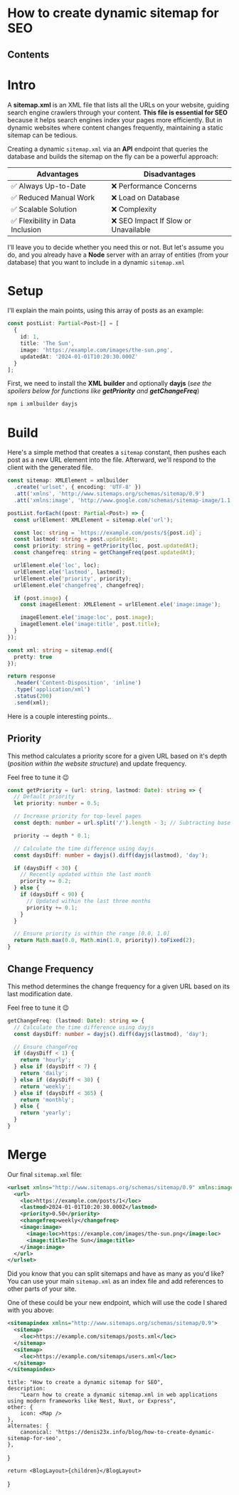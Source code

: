 
# How to create dynamic sitemap for SEO

## Contents

# Intro

 A **sitemap.xml** is an XML file that lists all the URLs on your website, guiding search engine crawlers through your content. **This file is essential for SEO** because it helps search engines index your pages more efficiently. But in dynamic websites where content changes frequently, maintaining a static sitemap can be tedious.

Creating a dynamic `sitemap.xml` via an **API** endpoint that queries the database and builds the sitemap on the fly can be a powerful approach:

| Advantages                      | Disadvantages                       |
|---------------------------------|-------------------------------------|
| ✅ Always Up-to-Date             | ❌ Performance Concerns              |
| ✅ Reduced Manual Work           | ❌ Load on Database                  |
| ✅ Scalable Solution             | ❌ Complexity                        |
| ✅ Flexibility in Data Inclusion | ❌ SEO Impact If Slow or Unavailable |

I'll leave you to decide whether you need this or not. But let's assume you do, and you already have a **Node** server with an array of entities (from your database) that you want to include in a dynamic `sitemap.xml`

# Setup

I'll explain the main points, using this array of posts as an example:

``` typescript
const postList: Partial<Post>[] = [
  {
    id: 1,
    title: 'The Sun',
    image: 'https://example.com/images/the-sun.png',
    updatedAt: '2024-01-01T10:20:30.000Z'
  }
];
```

First, we need to install the **XML builder** and optionally **dayjs** (*see the spoilers below for functions like **getPriority** and **getChangeFreq***)

``` bash
npm i xmlbuilder dayjs
```

# Build

Here's a simple method that creates a `sitemap` constant, then pushes each post as a new URL element into the file. Afterward, we'll respond to the client with the generated file.

``` typescript {11-12,16-17}
const sitemap: XMLElement = xmlbuilder
  .create('urlset', { encoding: 'UTF-8' })
  .att('xmlns', 'http://www.sitemaps.org/schemas/sitemap/0.9')
  .att('xmlns:image', 'http://www.google.com/schemas/sitemap-image/1.1');

postList.forEach((post: Partial<Post>) => {
  const urlElement: XMLElement = sitemap.ele('url');

  const loc: string = `https://example.com/posts/${post.id}`;
  const lastmod: string = post.updatedAt;
  const priority: string = getPriority(loc, post.updatedAt);
  const changefreq: string = getChangeFreq(post.updatedAt);

  urlElement.ele('loc', loc);
  urlElement.ele('lastmod', lastmod);
  urlElement.ele('priority', priority);
  urlElement.ele('changefreq', changefreq);

  if (post.image) {
    const imageElement: XMLElement = urlElement.ele('image:image');

    imageElement.ele('image:loc', post.image);
    imageElement.ele('image:title', post.title);
  }
});

const xml: string = sitemap.end({
  pretty: true
});

return response
  .header('Content-Disposition', 'inline')
  .type('application/xml')
  .status(200)
  .send(xml);
```

Here is a couple interesting points..

## Priority

This method calculates a priority score for a given URL based on it's depth (*position within the website structure*) and update frequency.

Feel free to tune it 😉

``` typescript
const getPriority = (url: string, lastmod: Date): string => {
  // Default priority
  let priority: number = 0.5;

  // Increase priority for top-level pages
  const depth: number = url.split('/').length - 3; // Subtracting base URL parts (e.g., "https://example.com")

  priority -= depth * 0.1;

  // Calculate the time difference using dayjs
  const daysDiff: number = dayjs().diff(dayjs(lastmod), 'day');

  if (daysDiff < 30) {
    // Recently updated within the last month
    priority += 0.2;
  } else {
    if (daysDiff < 90) {
      // Updated within the last three months
      priority += 0.1;
    }
  }

  // Ensure priority is within the range [0.0, 1.0]
  return Math.max(0.0, Math.min(1.0, priority)).toFixed(2);
}
```

## Change Frequency

This method determines the change frequency for a given URL based on its last modification date.

Feel free to tune it 😉

``` typescript
getChangeFreq: (lastmod: Date): string => {
  // Calculate the time difference using dayjs
  const daysDiff: number = dayjs().diff(dayjs(lastmod), 'day');

  // Ensure changeFreq
  if (daysDiff < 1) {
    return 'hourly';
  } else if (daysDiff < 7) {
    return 'daily';
  } else if (daysDiff < 30) {
    return 'weekly';
  } else if (daysDiff < 365) {
    return 'monthly';
  } else {
    return 'yearly';
  }
}
```

# Merge

Our final `sitemap.xml` file:

``` xml
<urlset xmlns="http://www.sitemaps.org/schemas/sitemap/0.9" xmlns:image="http://www.google.com/schemas/sitemap-image/1.1">
  <url>
    <loc>https://example.com/posts/1</loc>
    <lastmod>2024-01-01T10:20:30.000Z</lastmod>
    <priority>0.50</priority>
    <changefreq>weekly</changefreq>
    <image:image>
      <image:loc>https://example.com/images/the-sun.png</image:loc>
      <image:title>The Sun</image:title>
    </image:image>
  </url>
</urlset>
```

Did you know that you can split sitemaps and have as many as you'd like? You can use your main `sitemap.xml` as an index file and add references to other parts of your site.

One of these could be your new endpoint, which will use the code I shared with you above:

``` xml
<sitemapindex xmlns="http://www.sitemaps.org/schemas/sitemap/0.9">
  <sitemap>
    <loc>https://example.com/sitemaps/posts.xml</loc>
  </sitemap>
  <sitemap>
    <loc>https://example.com/sitemaps/users.xml</loc>
  </sitemap>
</sitemapindex>
```

	title: "How to create a dynamic sitemap for SEO",
	description:
		"Learn how to create a dynamic sitemap.xml in web applications using modern frameworks like Nest, Nuxt, or Express",
	other: {
		icon: <Map />
	},
	alternates: {
		canonical: 'https://denis23x.info/blog/how-to-create-dynamic-sitemap-for-seo',
	},
}

	return <BlogLayout>{children}</BlogLayout>
}
